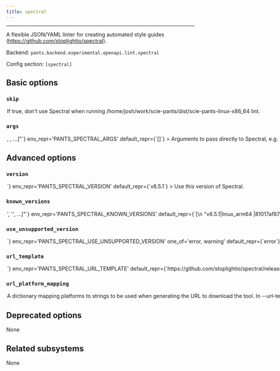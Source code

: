 ```yaml
---
title: spectral
---
```



---

A flexible JSON/YAML linter for creating automated style guides (https://github.com/stoplightio/spectral).

Backend: <span className="color--primary">`pants.backend.experimental.openapi.lint.spectral`</span>

Config section: <span className="color--primary">`[spectral]`</span>

<span className={styles.options}>

## Basic options

### `skip`

<Option
  cli_repr={`--[no-]spectral-skip`}
  env_repr='PANTS_SPECTRAL_SKIP'
  default_repr={`False`}
>

If true, don&#x27;t use Spectral when running `/home/josh/work/scie-pants/dist/scie-pants-linux-x86_64 lint`.

</Option>

### `args`

<Option
  cli_repr={`--spectral-args="[<shell_str>, <shell_str>, ...]"`}
  env_repr='PANTS_SPECTRAL_ARGS'
  default_repr={`[]`}
>

Arguments to pass directly to Spectral, e.g. `--spectral-args='--fail-severity=warn'`.

</Option>

## Advanced options

### `version`

<Option
  cli_repr={`--spectral-version=<str>`}
  env_repr='PANTS_SPECTRAL_VERSION'
  default_repr={`v6.5.1`}
>

Use this version of Spectral.

</Option>

### `known_versions`

<Option
  cli_repr={`--spectral-known-versions="['<str>', '<str>', ...]"`}
  env_repr='PANTS_SPECTRAL_KNOWN_VERSIONS'
  default_repr={`[\n  "v6.5.1|linux_arm64 |81017af87e04711ab0a0a7c15af9985241f6c84101d039775057bbec17572916|72709153",\n  "v6.5.1|linux_x86_64|81017af87e04711ab0a0a7c15af9985241f6c84101d039775057bbec17572916|72709153",\n  "v6.5.1|macos_arm64 |5b10d772cb309d82b6a49b689ed58580dcb3393ead82b82ab648eead7da4bd79|77446257",\n  "v6.5.1|macos_x86_64|5b10d772cb309d82b6a49b689ed58580dcb3393ead82b82ab648eead7da4bd79|77446257"\n]`}
>


Known versions to verify downloads against.

Each element is a pipe-separated string of `version|platform|sha256|length`, where:
```
- `version` is the version string
- `platform` is one of [linux_arm64,linux_x86_64,macos_arm64,macos_x86_64],
- `sha256` is the 64-character hex representation of the expected sha256
digest of the download file, as emitted by `shasum -a 256`
- `length` is the expected length of the download file in bytes, as emitted by
`wc -c`
```

E.g., `3.1.2|macos_x86_64|6d0f18cd84b918c7b3edd0203e75569e0c7caecb1367bbbe409b44e28514f5be|42813`.

Values are space-stripped, so pipes can be indented for readability if necessary.


</Option>

### `use_unsupported_version`

<Option
  cli_repr={`--spectral-use-unsupported-version=<UnsupportedVersionUsage>`}
  env_repr='PANTS_SPECTRAL_USE_UNSUPPORTED_VERSION'
  one_of='error, warning'
  default_repr={`error`}
>


What action to take in case the requested version of Spectral is not supported.

Supported Spectral versions: unspecified


</Option>

### `url_template`

<Option
  cli_repr={`--spectral-url-template=<str>`}
  env_repr='PANTS_SPECTRAL_URL_TEMPLATE'
  default_repr={`https://github.com/stoplightio/spectral/releases/download/{version}/spectral-{platform}`}
>

URL to download the tool, either as a single binary file or a compressed file (e.g. zip file). You can change this to point to your own hosted file, e.g. to work with proxies or for access via the filesystem through a `file:$abspath` URL (e.g. `file:/this/is/absolute`, possibly by [templating the buildroot in a config file](https://www.pantsbuild.org/v2.15/docs/options#config-file-entries)).

Use `{version}` to have the value from --version substituted, and `{platform}` to have a value from --url-platform-mapping substituted in, depending on the current platform. For example, https://github.com/.../protoc-&#123;version&#125;-&#123;platform&#125;.zip.

</Option>

### `url_platform_mapping`

<Option
  cli_repr={`--spectral-url-platform-mapping="{'key1': val1, 'key2': val2, ...}"`}
  env_repr='PANTS_SPECTRAL_URL_PLATFORM_MAPPING'
  default_repr={`{\n  "linux_arm64": "linux",\n  "linux_x86_64": "linux",\n  "macos_arm64": "macos",\n  "macos_x86_64": "macos"\n}`}
>

A dictionary mapping platforms to strings to be used when generating the URL to download the tool.

In --url-template, anytime the `{platform}` string is used, Pants will determine the current platform, and substitute `{platform}` with the respective value from your dictionary.

For example, if you define `{"macos_x86_64": "apple-darwin", "linux_x86_64": "unknown-linux"}`, and run Pants on Linux with an intel architecture, then `{platform}` will be substituted in the --url-template option with unknown-linux.

</Option>

## Deprecated options

None

## Related subsystems

None

</span>
